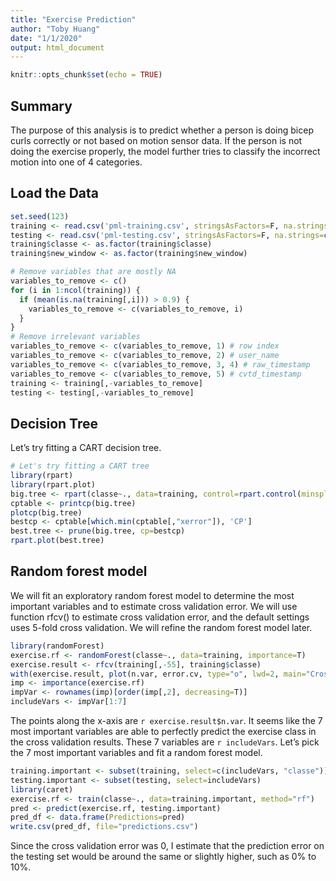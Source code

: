 ```yaml
---
title: "Exercise Prediction"
author: "Toby Huang"
date: "1/1/2020"
output: html_document
---
```


```r
knitr::opts_chunk$set(echo = TRUE)
```

## Summary

The purpose of this analysis is to predict whether a person is doing bicep curls correctly or not based on motion sensor data. If the person is not doing the exercise properly, the model further tries to classify the incorrect motion into one of 4 categories.

## Load the Data

```r
set.seed(123)
training <- read.csv('pml-training.csv', stringsAsFactors=F, na.strings=c("NA", ""))
testing <- read.csv('pml-testing.csv', stringsAsFactors=F, na.strings=c("NA", ""))
training$classe <- as.factor(training$classe)
training$new_window <- as.factor(training$new_window)

# Remove variables that are mostly NA
variables_to_remove <- c()
for (i in 1:ncol(training)) {
  if (mean(is.na(training[,i])) > 0.9) {
    variables_to_remove <- c(variables_to_remove, i)
  }
}
# Remove irrelevant variables
variables_to_remove <- c(variables_to_remove, 1) # row index
variables_to_remove <- c(variables_to_remove, 2) # user_name
variables_to_remove <- c(variables_to_remove, 3, 4) # raw_timestamp
variables_to_remove <- c(variables_to_remove, 5) # cvtd_timestamp
training <- training[,-variables_to_remove]
testing <- testing[,-variables_to_remove]
```

## Decision Tree

Let's try fitting a CART decision tree.

```r
# Let's try fitting a CART tree
library(rpart)
library(rpart.plot)
big.tree <- rpart(classe~., data=training, control=rpart.control(minsplit=5, cp=0.025, xval=10))
cptable <- printcp(big.tree)
plotcp(big.tree)
bestcp <- cptable[which.min(cptable[,"xerror"]), 'CP']
best.tree <- prune(big.tree, cp=bestcp)
rpart.plot(best.tree)
```

## Random forest model
We will fit an exploratory random forest model to determine the most important variables and to estimate cross validation error. We will use function rfcv() to estimate cross validation error, and the default settings uses 5-fold cross validation. We will refine the random forest model later.

```r
library(randomForest)
exercise.rf <- randomForest(classe~., data=training, importance=T)
exercise.result <- rfcv(training[,-55], training$classe)
with(exercise.result, plot(n.var, error.cv, type="o", lwd=2, main="Cross Validation Error", xlab="Number of Variables", ylab="Error Rate"))
imp <- importance(exercise.rf)
impVar <- rownames(imp)[order(imp[,2], decreasing=T)]
includeVars <- impVar[1:7]
```

The points along the x-axis are `r exercise.result$n.var`. It seems like the 7 most important variables are able to perfectly predict the exercise class in the cross validation results. These 7 variables are `r includeVars`. Let's pick the 7 most important variables and fit a random forest model.

```r
training.important <- subset(training, select=c(includeVars, "classe"))
testing.important <- subset(testing, select=includeVars)
library(caret)
exercise.rf <- train(classe~., data=training.important, method="rf")
pred <- predict(exercise.rf, testing.important)
pred_df <- data.frame(Predictions=pred)
write.csv(pred_df, file="predictions.csv")
```

Since the cross validation error was 0, I estimate that the prediction error on the testing set would be around the same or slightly higher, such as 0% to 10%.